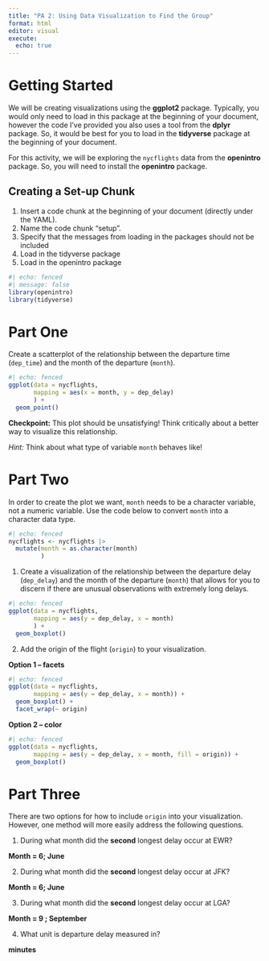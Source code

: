 ```yaml
---
title: "PA 2: Using Data Visualization to Find the Group"
format: html
editor: visual
execute: 
  echo: true
---
```


# Getting Started

We will be creating visualizations using the **ggplot2** package. Typically, 
you would only need to load in this package at the beginning of your document, 
however the code I've provided you also uses a tool from the **dplyr** package.
So, it would be best for you to load in the **tidyverse** package at the 
beginning of your document. 

For this activity, we will be exploring the `nycflights` data from the
**openintro** package. So, you will need to install the **openintro** package. 

## Creating a Set-up Chunk

1. Insert a code chunk at the beginning of your document (directly under the 
YAML). 
2. Name the code chunk "setup". 
3. Specify that the messages from loading in the packages should not be included 
4. Load in the tidyverse package
5. Load in the openintro package

```r
#| echo: fenced
#| message: false
library(openintro)
library(tidyverse)
```

# Part One 

Create a scatterplot of the relationship between the departure time (`dep_time`)
and the month of the departure (`month`). 

```r
#| echo: fenced
ggplot(data = nycflights, 
       mapping = aes(x = month, y = dep_delay)
       ) + 
  geom_point() 
```

**Checkpoint:** This plot should be unsatisfying! Think critically about a 
better way to visualize this relationship. 

*Hint:* Think about what type of variable `month` behaves like! 

# Part Two 

In order to create the plot we want, `month` needs to be a character
variable, not a numeric variable. Use the code below to convert `month` into a 
character data type. 

```r
#| echo: fenced
nycflights <- nycflights |> 
  mutate(month = as.character(month)
         )

```

1. Create a visualization of the relationship between the departure delay 
(`dep_delay`) and the month of the departure (`month`) that allows for you to 
discern if there are unusual observations with extremely long delays. 

```r
#| echo: fenced
ggplot(data = nycflights, 
       mapping = aes(y = dep_delay, x = month)
       ) + 
  geom_boxplot() 

```

2. Add the origin of the flight (`origin`) to your visualization. 

**Option 1 -- facets**

```r
#| echo: fenced
ggplot(data = nycflights, 
       mapping = aes(y = dep_delay, x = month)) + 
  geom_boxplot() + 
  facet_wrap(~ origin)
```

**Option 2 -- color**
```r
#| echo: fenced
ggplot(data = nycflights, 
       mapping = aes(y = dep_delay, x = month, fill = origin)) + 
  geom_boxplot()

```


# Part Three

There are two options for how to include `origin` into your visualization. 
However, one method will more easily address the following questions. 

1. During what month did the **second** longest delay occur at EWR?  

**Month = 6; June**

2. During what month did the **second** longest delay occur at JFK?

**Month = 6; June**

3. During what month did the **second** longest delay occur at LGA? 

**Month = 9 ; September**

4. What unit is departure delay measured in?

**minutes**

